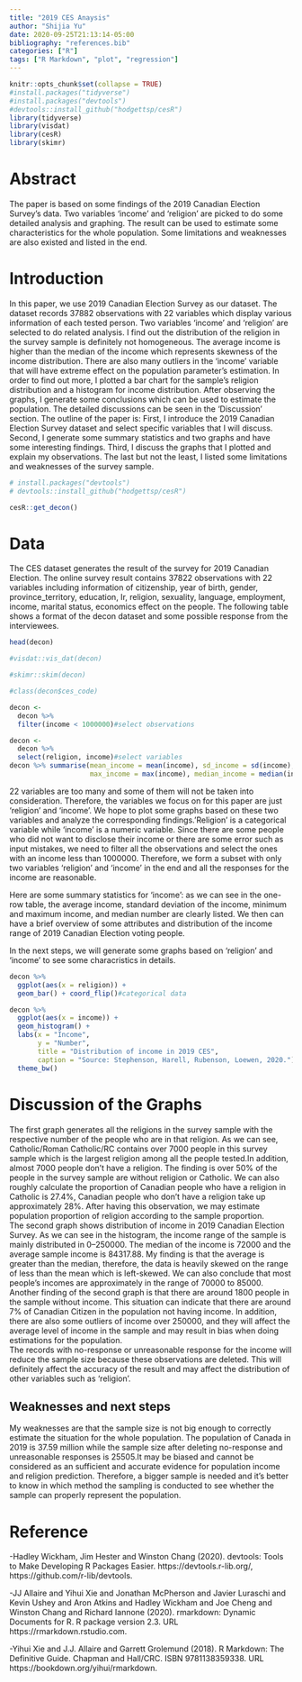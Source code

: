 ```yaml
---
title: "2019 CES Anaysis"
author: "Shijia Yu"
date: 2020-09-25T21:13:14-05:00
bibliography: "references.bib"
categories: ["R"]
tags: ["R Markdown", "plot", "regression"]
---
```


```r
knitr::opts_chunk$set(collapse = TRUE)
#install.packages("tidyverse")
#install.packages("devtools")
#devtools::install_github("hodgettsp/cesR")
library(tidyverse)
library(visdat)
library(cesR)
library(skimr)
```

# Abstract
The paper is based on some findings of the 2019 Canadian Election Survey's data. Two variables 'income' and 'religion' are picked to do some detailed analysis and graphing. The result can be used to estimate some characteristics for the whole population. Some limitations and weaknesses are also existed and listed in the end.

# Introduction

  In this paper, we use 2019 Canadian Election Survey as our dataset. The dataset records 37882 observations with 22 variables which display various information of each tested person. Two variables 'income' and 'religion' are selected to do related analysis. I find out the distribution of the religion in the survey sample is definitely not homogeneous. The average income is higher than the median of the income which represents skewness of the income distribution. There are also many outliers in the 'income' variable that will have extreme effect on the population parameter's estimation.
  In order to find out more, I plotted a bar chart for the sample's religion distribution and a histogram for income distribution. After observing the graphs, I generate some conclusions which can be used to estimate the population. The detailed discussions can be seen in the 'Discussion' section.
    The outline of the paper is: First, I introduce the 2019 Canadian Election Survey dataset and select specific variables that I will discuss. Second, I generate some summary statistics and two graphs and have some interesting findings. Third, I discuss the graphs that I plotted and explain my observations. The last but not the least, I listed some limitations and weaknesses of the survey sample.

```r
# install.packages("devtools")
# devtools::install_github("hodgettsp/cesR")

cesR::get_decon()
```

# Data

The CES dataset generates the result of the survey for 2019 Canadian Election. The online survey result contains 37822 observations with 22 variables including information of citizenship, year of birth, gender, province_territory, education, Ir, religion, sexuality, language, employment, income, marital status, economics effect on the people. The following table shows a format of the decon dataset and some possible response from the interviewees. 
```r
head(decon)
```

```r
#visdat::vis_dat(decon)

#skimr::skim(decon)

#class(decon$ces_code)

decon <- 
  decon %>% 
  filter(income < 1000000)#select observations

decon <- 
  decon %>% 
  select(religion, income)#select variables
decon %>% summarise(mean_income = mean(income), sd_income = sd(income), min_income = min(income),
                    max_income = max(income), median_income = median(income))

```
22 variables are too many and some of them will not be taken into consideration. Therefore, the variables we focus on for this paper are just 'religion' and 'income'. We hope to plot some graphs based on these two variables and analyze the corresponding findings.'Religion' is a categorical variable while 'income' is a numeric variable. Since there are some people who did not want to disclose their income or there are some error such as input mistakes, we need to filter all the observations and select the ones with an income less than 1000000.  Therefore, we form a subset with only two variables 'religion' and 'income' in the end and all the responses for the income are reasonable.

Here are some summary statistics for 'income': as we can see in the one-row table, the average income, standard deviation of the income, minimum and maximum income, and median number are clearly listed. We then can have a brief overview of some attributes and distribution of the income range of 2019 Canadian Election voting people. 

In the next steps, we will generate some graphs based on 'religion' and 'income' to see some characristics in details.

```r
decon %>% 
  ggplot(aes(x = religion)) +
  geom_bar() + coord_flip()#categorical data
```
 

```r
decon %>% 
  ggplot(aes(x = income)) +
  geom_histogram() +
  labs(x = "Income",
       y = "Number",
       title = "Distribution of income in 2019 CES",
       caption = "Source: Stephenson, Harell, Rubenson, Loewen, 2020.") +
  theme_bw()
```

# Discussion of the Graphs

  The first graph generates all the religions in the survey sample with the respective number of the people who are in that religion. As we can see, Catholic/Roman Catholic/RC contains over 7000 people in this survey sample which is the largest religion among all the people tested.In addition, almost 7000 people don't have a religion. The finding is over 50% of the people in the survey sample are without religion or Catholic. We can also roughly calculate the proportion of Canadian people who have a religion in Catholic is 27.4%, Canadian people who don't have a religion take up approximately 28%. After having this observation, we may estimate population proportion of religion according to the sample proportion.  
  The second graph shows distribution of income in 2019 Canadian Election Survey. As we can see in the histogram, the income range of the sample is mainly distributed in 0--250000. The median of the income is 72000 and the average sample income is 84317.88. My finding is that the average is greater than the median, therefore, the data is heavily skewed on the range of less than the mean which is left-skewed. We can also conclude that most people's incomes are approximately in the range of 70000 to 85000. 
  Another finding of the second graph is that there are around 1800 people in the sample without income. This situation can indicate that there are around 7% of Canadian Citizen in the population not having income. In addition, there are also some outliers of income over 250000, and they will affect the average level of income in the sample and may result in bias when doing estimations for the population.  
  The records with no-response or unreasonable response for the income will reduce the sample size because these observations are deleted. This will definitely affect the accuracy of the result and may affect the distribution of other variables such as 'religion'.

## Weaknesses and next steps

  My weaknesses are that the sample size is not big enough to correctly estimate the situation for the whole population. The population of Canada in 2019 is 37.59 million while the sample size after deleting no-response and unreasonable responses is 25505.It may be biased and cannot be considered as an sufficient and accurate evidence for population income and religion prediction. 
   Therefore, a bigger sample is needed and it's better to know in which method the sampling is conducted to see whether the sample can properly represent the population. 

# Reference
-Hadley Wickham, Jim Hester and Winston Chang (2020). devtools: Tools to Make Developing R Packages Easier.
  https://devtools.r-lib.org/, https://github.com/r-lib/devtools.

-JJ Allaire and Yihui Xie and Jonathan McPherson and Javier Luraschi and Kevin Ushey and Aron Atkins and Hadley Wickham
  and Joe Cheng and Winston Chang and Richard Iannone (2020). rmarkdown: Dynamic Documents for R. R package version 2.3.
  URL https://rmarkdown.rstudio.com.

-Yihui Xie and J.J. Allaire and Garrett Grolemund (2018). R Markdown: The Definitive Guide. Chapman and Hall/CRC. ISBN
  9781138359338. URL https://bookdown.org/yihui/rmarkdown.



